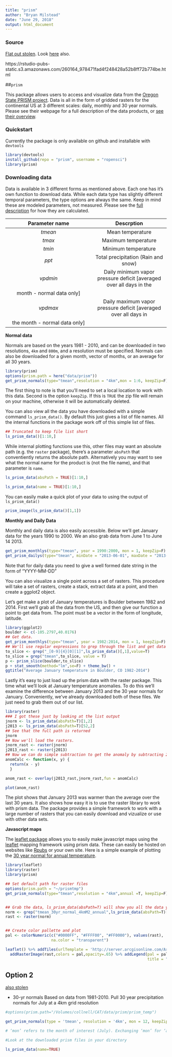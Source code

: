 ```yaml
---
title: "prism"
author: "Bryan Milstead"
date: "June 29, 2018"
output: html_document
---
```


### Source
[Flat out stolen](https://raw.githubusercontent.com/ropensci/prism/master/README.Rmd).  Look [here](http://ropensci.github.io/prism/) also.

https://rstudio-pubs-static.s3.amazonaws.com/260164_978471fad4f248428a52b8ff72b774be.html

##`prism`

This package allows users to access and visualize data from the [Oregon State PRISM project](http://www.prism.oregonstate.edu/).  Data is all in the form of gridded rasters for the continental US at 3 different scales: daily, monthly and 30 year normals.  Please see their webpage for a full description of the data products, or [see their overview](http://www.prism.oregonstate.edu/documents/PRISM_datasets_aug2013.pdf).

### Quickstart
Currently the package is only available on github and installable with `devtools`
```r
library(devtools)
install_github(repo = "prism", username = "ropensci")
library(prism)
```

### Downloading data

Data is available in 3 different forms as mentioned above.  Each one has it's own function to download data. While each data type has slightly different temporal parameters, the type options are always the same.  Keep in mind these are modeled parameters, not measured.  Please see the [full description](http://www.prism.oregonstate.edu/documents/Daly2008_PhysiographicMapping_IntJnlClim.pdf) for how they are calculated.

| Parameter name| Descrption           |
|:---------------:|:-------------:|
| *tmean*      | Mean temperature |
| *tmax*      | Maximum temperature      |
| *tmin* | Minimum temperature      |
| *ppt*  | Total precipitation (Rain and snow)|
| *vpdmin* | Daily minimum vapor pressure deficit [averaged over all days in the
month - normal data only] |
| *vpdmax* |Daily maximum vapor pressure deficit [averaged over all days in
the month - normal data only] |

**Normal data**

Normals are based on the years 1981 - 2010, and can be downloaded in two resolutions, `4km` and `800m`, and a resolution must be specified.  Normals can also be downloaded for a given month, vector of months, or an average for all 30 years.

```r
library(prism)
options(prism.path = here("data/prism")) 
get_prism_normals(type="tmean",resolution = "4km",mon = 1:6, keepZip=F)

```

The first thing to note is that you'll need to set a local location to work with this data.  Second is the option `keepZip`.  If this is `TRUE` the zip file will remain on your machine, otherwise it will be automatically deleted.

You can also view all the data you have downloaded with a simple command `ls_prism_data()`.  By default this just gives a list of file names.  All the internal functions in the package work off of this simple list of files.
```r
## Truncated to keep file list short
ls_prism_data()[1:10,]

```

While internal plotting functions use this, other files may want an absolute path (e.g. the `raster` package), there's a parameter `absPath` that conventiently returns the absolute path.  Alternatively you may want to see what the normal name for the product is (not the file name), and that parameter is `name`.
```r
ls_prism_data(absPath = TRUE)[1:10,]

ls_prism_data(name = TRUE)[1:10,]

```

You can easily make a quick plot of your data to using the output of `ls_prism_data()`

```r
prism_image(ls_prism_data()[1,1])

```

**Monthly and Daily Data**

Monthly and daily data is also easily accessible. Below we'll get January data for the years 1990 to 2000. We an also grab data from June 1 to June 14 2013.

```r
get_prism_monthlys(type="tmean", year = 1990:2000, mon = 1, keepZip=F)
get_prism_dailys(type="tmean", minDate = "2013-06-01", maxDate = "2013-06-14", keepZip=F)
```

Note that for daily data you need to give a well formed date string in the form of "YYYY-MM-DD"

You can also visualize a single point across a set of rasters.  This procedure will take a set of rasters, create a stack, extract data at a point, and then create a ggplot2 object.

Let's get make a plot of January temperatures is Boulder between 1982 and 2014.  First we'll grab all the data from the US, and then give our function a point to get data from.  The point must be a vector in the form of longitude, latitude.

```r
library(ggplot2)
boulder <- c(-105.2797,40.0176)
## Get data.
get_prism_monthlys(type="tmean", year = 1982:2014, mon = 1, keepZip=F)
## We'll use regular expressions to grep through the list and get data only from the month of January
to_slice <- grep("_[0-9]{4}[0][1]",ls_prism_data()[,1],value=T)
to_slice = grep("tmean",to_slice, value = T)
p <- prism_slice(boulder,to_slice)
p + stat_smooth(method="lm",se=F) + theme_bw() + 
ggtitle("Average January temperature in Boulder, CO 1982-2014")
```


Lastly it's easy to just load up the prism data with the raster package.  This time what we'll look at January temperature anomalies.  To do this we'll examine the difference between January 2013 and the 30 year normals for January.  Conveniently, we've already downloaded both of these files.  We just need to grab them out of our list.

```r
library(raster)
### I got these just by looking at the list output
jnorm <- ls_prism_data(absPath=T)[1,2]
j2013 <- ls_prism_data(absPath=T)[52,2]
## See that the full path is returned
jnorm
## Now we'll load the rasters.
jnorm_rast <- raster(jnorm)
j2013_rast <- raster(j2013)
## Now we can do simple subtraction to get the anomaly by subtracting 2014 from the 30 year normal map
anomCalc <- function(x, y) {
  return(x - y)
  }

anom_rast <- overlay(j2013_rast,jnorm_rast,fun = anomCalc)

plot(anom_rast)


```

The plot shows that January 2013 was warmer than the average over the last 30 years.  It also shows how easy it is to use the raster library to work with prism data.  The package provides a simple framework to work with a large number of rasters that you can easily download and vizualize or use with other data sets.


**Javascript maps**

The [leaflet package](https://cran.r-project.org/web/packages/leaflet/) allows you to easily make javascript maps using the [leaflet](http://leafletjs.com/) mapping framework using prism data.  These can easily be hosted on websites like [Rpubs](https://rpubs.com/) or your own site.  Here is a simple example of plotting the [30 year normal for annual temperature](https://rpubs.com/DistribEcology/122453). 

```r
library(leaflet)
library(raster)
library(prism)

## Set default path for raster files
options(prism.path = "~/prismtmp")
get_prism_normals(type="tmean",resolution = "4km",annual =T, keepZip=F)


## Grab the data, ls_prism_data(absPath=T) will show you all the data you've downloaded
norm <- grep("tmean_30yr_normal_4kmM2_annual",ls_prism_data(absPath=T)[,2],value=T)
rast <- raster(norm)


## Create color pallette and plot
pal <- colorNumeric(c("#0000FF", "#FFFF00", "#FF0000"), values(rast),
                    na.color = "transparent")

leaflet() %>% addTiles(urlTemplate = 'http://server.arcgisonline.com/ArcGIS/rest/services/World_Imagery/MapServer/tile/{z}/{y}/{x}') %>% 
  addRasterImage(rast,colors = pal,opacity=.65) %>% addLegend(pal = pal, values = values(rast),
                                                              title = "Deg C")

```


## Option 2
[also stolen](https://rstudio-pubs-static.s3.amazonaws.com/260164_978471fad4f248428a52b8ff72b774be.html)

* 30-yr normals Based on data from 1981-2010. Pull 30 year precipitation normals for July at a 4km grid resolution

```r
#options(prism.path="/Volumes/collnell/CAT/data/prism/prism_temp")

get_prism_normals(type = 'tmean', resolution = '4km', mon = 12, keepZip = TRUE)

# ‘mon’ refers to the month of interest (July). Exchanging ‘mon’ for ‘annual = TRUE’ will download the normals for the whole year.

#Look at the downloaded prism files in your directory

ls_prism_data(name=TRUE)

```


